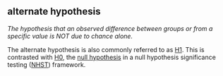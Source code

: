 ## alternate hypothesis

<dfn>The hypothesis that an observed difference between groups or from a specific value is NOT due to chance alone.</dfn>

The alternate hypothesis is also commonly referred to as [H1](h.html#h1). This is contrasted with [H0](h.html#h0), the [null hypothesis](n.html#null-hypothesis) in a null hypothesis significance testing ([NHST](n.html#nhst)) framework.
